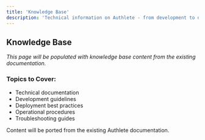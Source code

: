 ```yaml
---
title: 'Knowledge Base'
description: 'Technical information on Authlete - from development to deployment to operations'
---
```


## Knowledge Base

*This page will be populated with knowledge base content from the existing documentation.*

### Topics to Cover:
- Technical documentation
- Development guidelines
- Deployment best practices
- Operational procedures
- Troubleshooting guides

<Note>
Content will be ported from the existing Authlete documentation.
</Note>
